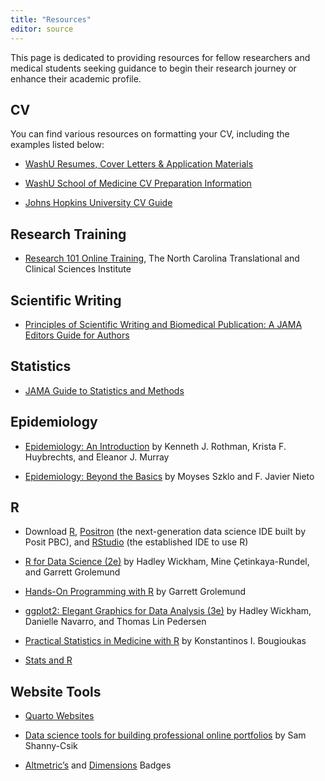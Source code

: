 ```yaml
---
title: "Resources"
editor: source
---
```


This page is dedicated to providing resources for fellow researchers and medical students seeking guidance to begin their research journey or enhance their academic profile.

## CV

You can find various resources on formatting your CV, including the examples listed below:

* [WashU Resumes, Cover Letters & Application Materials](https://careers.wustl.edu/channels/resumes-cover-letters/)

* [WashU School of Medicine CV Preparation Information](https://faculty.med.wustl.edu/appointments-promotions/wusm-cv-formatting/)

* [Johns Hopkins University CV Guide](https://studentaffairs.jhu.edu/wp-content/uploads/sites/58/2017/08/Curriculum_Vitae_JHU_Career_Center.pdf)

## Research Training

* [Research 101 Online Training](https://tracs.unc.edu/index.php/services/engagement/research-101), The North Carolina Translational and Clinical Sciences Institute

## Scientific Writing

* [Principles of Scientific Writing and Biomedical Publication: A JAMA Editors Guide for Authors](https://academic.oup.com/book/58841)

## Statistics

* [JAMA Guide to Statistics and Methods](https://jamanetwork.com/collections/44042/jama-guide-to-statistics-and-methods)

## Epidemiology

* [Epidemiology: An Introduction](https://global.oup.com/academic/product/epidemiology-9780197751541?cc=us&lang=en&) by Kenneth J. Rothman, Krista F. Huybrechts, and Eleanor J. Murray

* [Epidemiology: Beyond the Basics](https://www.jblearning.com/catalog/productdetails/9781284116595?srsltid=AfmBOop6xGZ32xTutQ10v-aT61KKvteTPUGkjs5d-cQrAREGDTUPO2qm) by Moyses Szklo and F. Javier Nieto

## R

* Download [R](https://cran.r-project.org/), [Positron](https://positron.posit.co/) (the next-generation data science IDE built by Posit PBC), and [RStudio](https://posit.co/download/rstudio-desktop/) (the established IDE to use R)

* [R for Data Science (2e)](https://r4ds.hadley.nz/) by Hadley Wickham, Mine Çetinkaya-Rundel, and Garrett Grolemund

* [Hands-On Programming with R](https://rstudio-education.github.io/hopr/) by Garrett Grolemund

* [ggplot2: Elegant Graphics for Data Analysis (3e)](https://ggplot2-book.org/) by Hadley Wickham, Danielle Navarro, and Thomas Lin Pedersen

* [Practical Statistics in Medicine with R](https://practical-stats-med-r.netlify.app/) by Konstantinos I. Bougioukas

* [Stats and R](https://statsandr.com/)

## Website Tools

* [Quarto Websites](https://quarto.org/docs/websites/)

* [Data science tools for building professional online portfolios](https://ucsb-meds.github.io/EDS-296-DS-portfolios/) by Sam Shanny-Csik

* [Altmetric’s](https://badge-docs.altmetric.com/index.html) and [Dimensions](https://badge.dimensions.ai/?identifier=pub.1134733122) Badges